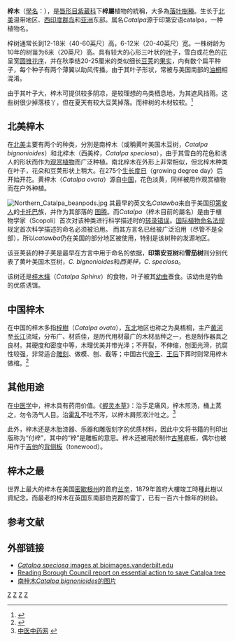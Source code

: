 {{Automatic taxobox
| taxon = Catalpa
| authority = [[Giovanni_Antonio_Scopoli|Scopoli]]
| image = Cataspec.jpg
| image_caption = [[西美梓|西美梓]]的花，叶和树皮
| subdivision_ranks = 种类
| subdivision = 11 种，包括：<br />
[[黄叶美国木豆树|黄叶美国木豆树]] ''Catalpa bignonioides''<br />
[[楸树|楸树]] ''Catalpa bungei''<br />
[[梓樹|梓樹]] ''Catalpa ovata''<br />
[[黄梓木|黄梓木]] ''Catalpa ovata''<br />
[[西美梓|西美梓]] ''Catalpa speciosa''<br />
[[南梓木|南梓木]] ''Catalpa bignonioides''<br />
''[[Catalpa_longissima|Catalpa longissima]]''<br />
''[[Catalpa_punctata|Catalpa punctata]]''<br />
''[[Catalpa_tibetica|Catalpa tibetica]]''
|}}

'''梓木'''（[[學名|學名]]：''{{lang|la|Catalpa}}''），是[[唇形目|唇形目]][[紫葳科|紫葳科]]下'''梓屬'''植物的統稱，大多為[[落叶植物|落叶樹種]]。生长于[[北美|北美]]温带地区、[[西印度群岛|西印度群岛]]和[[亚洲|亚洲]]东部。属名''Catalpa''源于印第安语catalpa，一种植物名。

梓树通常长到12-18米（40-60英尺）高，6-12米（20-40英尺）宽。一株树龄为10年的树苗为6米（20英尺）高。具有较大的心形三叶状的[[叶|叶]]子，雪白或花色的[[花|花]]呈宽[[圆锥花序|圆锥花序]]，并在秋季结20-25厘米的类似细长[[豆荚|豆荚]]的[[果实|果实]]，内有数个扁平种子，每个种子有两个薄翼以助风传播。由于其叶子形状，常被与美国南部的[[油桐|油桐]]相混淆。

由于其叶子大，梓木可提供较多阴凉，是较理想的鸟类栖息地，为其遮风挡雨。这些树很少掉落枝丫，但在夏天有较大豆荚掉落。而梓树的木材较软。<ref>{{Cite web |url=http://www-pub.naz.edu:9000/~treewalk/catalpa/catalpa.htm |title=catalpa<!-- Bot generated title --> |access-date=2009-04-08 |archive-url=https://web.archive.org/web/20081210151800/http://www-pub.naz.edu:9000/~treewalk/catalpa/catalpa.htm |archive-date=2008-12-10 |dead-url=yes }}</ref>

== 北美梓木 ==
在[[北美|北美]]主要有两个的种类，分別是南梓木（或稱黄叶美国木豆树，''Catalpa bignonioides''）和北梓木（西美梓，''Catalpa speciosa''），由于其雪白的花色和诱人的形状而作为[[观赏植物|观赏植物]]而广泛种植。南北梓木在外形上非常相似，但北梓木种类在叶子，花朵和豆荚形状上稍大。在275个[[生长度日|生长度日]]（growing degree day）后开始开花。黄梓木（''Catalpa ovata''）源自[[中国|中国]]，花色淡黄，同样被用作观赏植物而在户外种植。

[[File:Northern_Catalpa_beanpods.jpg|left]]
其最早的英文名''Catawba''来自于美国[[印第安人|印第安人]]的[[卡托巴|卡托巴]]族，并作为其部落的 [[图腾|图腾]]。而''Catalpa''（梓木目前的屬名）是由于植物学家（Scopoli）首次对该种类进行科学描述时的[[转录错误|转录错误]]。[[国际植物命名法规|国际植物命名法规]]规定首次科学描述的命名必须被沿用。 而其方言名已经被广泛沿用（尽管不是全部），所以''catawba''仍在美国的部分地区被使用，特别是该树种的发源地区。

该豆荚装的种子荚是最早在方言中用于命名的依据，'''印第安豆树'''和'''雪茄树'''则分别代表了黄叶美国木豆树，''C. bignonioides''和''西美梓，C. speciosa''。

该树还是[[梓木蛾|梓木蛾]]（''Catalpa Sphinx''）的食物，叶子被其[[毛虫|幼虫]]蚕食。该幼虫是钓鱼的优质诱饵。

== 中国梓木 ==
在中国的梓木多指[[梓樹|梓樹]]（''Catalpa ovata''），[[中国东北地区|东北]]地区也称之为臭梧桐，主产[[黄河|黄河]]至[[长江|长江]]流域，分布广、材质佳，是历代用材最广的木材品种之一，也是制作器具之良材。其硬度和密度中等，木理优美并带光泽；不开裂，不伸缩，刨面光滑，抗腐性较强，非常适合[[雕刻|雕刻]]、做模、刨、截等；中国古代[[帝王|帝王]]、[[王后|王后]]下葬时则常用梓木做棺。<ref>{{Cite web |url=http://zh.wikisource.org/w/index.php?title=%E6%98%8E%E7%9A%87%E9%9B%9C%E9%8C%84%2F%E5%8D%B7%E4%B8%8A&variant=zh-cn |title=明皇杂记<!-- Bot generated title --> |access-date=2022-01-02 |archive-date=2020-04-02 |archive-url=https://web.archive.org/web/20200402030541/https://zh.wikisource.org/w/index.php?title=%E6%98%8E%E7%9A%87%E9%9B%9C%E9%8C%84%2F%E5%8D%B7%E4%B8%8A&variant=zh-cn |dead-url=no }}</ref>

== 其他用途 ==
在[[中医学|中医学]]中，梓木具有药用价值。《[[握灵本草|握灵本草]]》：治手足痛风，梓木煎汤，桶上蒸之，勿令汤气人目。治[[霍乱|霍乱]]不吐不泻，以梓木屑煎浓汁吐之。<ref>[http://www.zhong-yao.net/zycx/Z/200802/8384.html 中医中药网<!-- Bot generated title -->] {{webarchive|url=https://archive.is/20130502142621/http://www.zhong-yao.net/zycx/Z/200802/8384.html |date=2013-05-02 }}</ref>

此外，梓木还是木胎漆器、乐器和雕版刻字的优质材料，因此中文将书籍的刊印出版称为“付梓”，其中的“梓”是雕板的意思。梓木还被用於制作[[古琴|古琴]]底板，偶尔也被用作于[[吉他|吉他]]的[[背侧板|背侧板]]（tonewood）。

== 梓木之最 ==
世界上最大的梓木在美国[[密歇根州|密歇根州]]的首府[[兰辛|兰辛]]，1879年首府大樓竣工時種此樹以資紀念。而最老的梓木在英国东南部伯克郡的雷丁，已有一百六十餘年的树龄。

== 参考文献 ==
{{Reflist|25em}}

== 外部链接 ==
* [https://web.archive.org/web/20120502143420/http://www.cas.vanderbilt.edu/bioimages/species/frame/casp8.htm ''Catalpa speciosa'' images at bioimages.vanderbilt.edu]
* [https://web.archive.org/web/20070209010036/http://www.reading.gov.uk/news/councilnews/NewsArticle.asp?id=SX9452-A7821BC8 Reading Borough Council report on essential action to save Catalpa tree]
* [https://lh3.ggpht.com/gUmC7nMuzoHiEV23HTR7a1ievU_ejkyu3xnrRVlI60Vq_hm8HEQvcKl9ctF6zpchN2nqGnUGkk_lT7Ct2Ac=s1200 南梓木''Catalpa bignonioides''的图片]

{{Taxonbar|from=Q158072}}

[[Category:藥用植物|Z]]
[[Category:梓属|Z]]
[[Category:紫葳科|Z]]
[[Category:树|Z]]